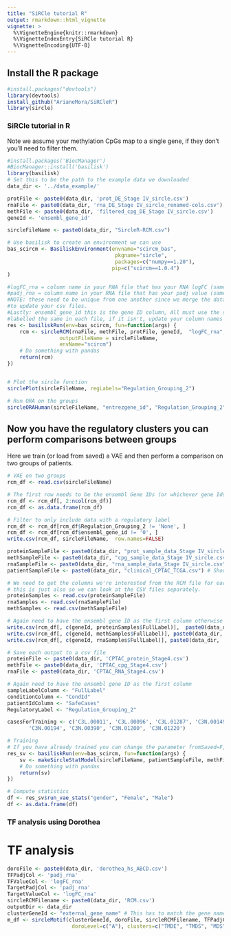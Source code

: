 ```yaml
---
title: "SiRCle tutorial R"
output: rmarkdown::html_vignette
vignette: >
  %\VignetteEngine{knitr::rmarkdown}
  %\VignetteIndexEntry{SiRCle tutorial R}
  %\VignetteEncoding{UTF-8}
---
```



## Install the R package

```r
#install.packages("devtools")
library(devtools)
install_github("ArianeMora/SiRCleR")
library(sircle)
```

### SiRCle tutorial in R

Note we assume your methylation CpGs map to a single gene, if they don't  you'll need to filter them.

```r
#install.packages('BiocManager')
#BiocManager::install('basilisk')
library(basilisk)
# Set this to be the path to the example data we downloaded
data_dir <- '../data_example/'

protFile <- paste0(data_dir, 'prot_DE_Stage IV_sircle.csv')
rnaFile <- paste0(data_dir, 'rna_DE_Stage IV_sircle_renamed-cols.csv')
methFile <- paste0(data_dir, 'filtered_cpg_DE_Stage IV_sircle.csv')
geneId <- 'ensembl_gene_id'

sircleFileName <- paste0(data_dir, "SircleR-RCM.csv")

# Use basilisk to create an environment we can use
bas_scircm <- BasiliskEnvironment(envname="scircm_bas",
                                   pkgname="sircle",
                                   packages=c("numpy==1.20"),
                                  pip=c("scircm==1.0.4")
)

#logFC_rna = column name in your RNA file that has your RNA logFC (same for the protein and CpG)
#padj_rna = column name in your RNA file that has your padj value (same for protein and CpG)
#NOTE: these need to be unique from one another since we merge the datasets, if they aren't, you need
#to update your csv files.
#Lastly: ensembl_gene_id this is the gene ID column, All must use the same identifier, and this must be
#labelled the same in each file, if it isn't, update your column names before running.
res <- basiliskRun(env=bas_scircm, fun=function(args) {
    rcm <- sircleRCM(rnaFile, methFile, protFile, geneId,  "logFC_rna", "padj_rna", "CpG_Beta_diff", "padj_meth", "logFC_protein", "padj_protein",
                 outputFileName = sircleFileName, 
                 envName="scircm")
    # Do something with pandas
    return(rcm)
})


# Plot the sircle function
sirclePlot(sircleFileName, regLabels="Regulation_Grouping_2") 

# Run ORA on the groups
sircleORAHuman(sircleFileName, "entrezgene_id", "Regulation_Grouping_2")


```
## Now you have the regulatory clusters you can perform comparisons between groups

Here we train (or load from saved) a VAE and then perform a comparison on two groups of patients.


```r
# VAE on two groups
rcm_df <- read.csv(sircleFileName)

# The first row needs to be the ensembl Gene IDs (or whichever gene Ids you use)
rcm_df <- rcm_df[, 2:ncol(rcm_df)]
rcm_df <- as.data.frame(rcm_df)

# Filter to only include data with a regulatory label 
rcm_df <- rcm_df[rcm_df$Regulation_Grouping_2 != 'None', ]
rcm_df <- rcm_df[rcm_df$ensembl_gene_id != '0', ]
write.csv(rcm_df, sircleFileName,  row.names=FALSE)

proteinSampleFile <- paste0(data_dir, "prot_sample_data_Stage IV_sircle.csv")
methSampleFile <- paste0(data_dir, "cpg_sample_data_Stage IV_sircle.csv")
rnaSampleFile <- paste0(data_dir, "rna_sample_data_Stage IV_sircle.csv")
patientSampleFile <- paste0(data_dir, "clinical_CPTAC_TCGA.csv") # Should include all patients

# We need to get the columns we're interested from the RCM file for each 
# this is just also so we can look at the CSV files separately.
proteinSamples <- read.csv(proteinSampleFile)
rnaSamples <- read.csv(rnaSampleFile)
methSamples <- read.csv(methSampleFile)

# Again need to have the ensembl gene ID as the first column otherwise you will get an error!
write.csv(rcm_df[, c(geneId, proteinSamples$FullLabel)],  paste0(data_dir, 'CPTAC_protein_Stage4.csv'), row.names=FALSE)
write.csv(rcm_df[, c(geneId, methSamples$FullLabel)], paste0(data_dir, 'CPTAC_cpg_Stage4.csv'), row.names=FALSE)
write.csv(rcm_df[, c(geneId, rnaSamples$FullLabel)], paste0(data_dir, 'CPTAC_RNA_Stage4.csv'), row.names=FALSE)

# Save each output to a csv file 
proteinFile <- paste0(data_dir, 'CPTAC_protein_Stage4.csv')
methFile <- paste0(data_dir, 'CPTAC_cpg_Stage4.csv')
rnaFile <- paste0(data_dir, 'CPTAC_RNA_Stage4.csv')

# Again need to have the ensembl gene ID as the first column
sampleLabelColumn <- "FullLabel"
conditionColumn <- "CondId"
patientIdColumn <- "SafeCases"
RegulatoryLabel <- "Regulation_Grouping_2"

casesForTraining <- c('C3L.00011', 'C3L.00096', 'C3L.01287', 'C3N.00149', 'C3N.00150',
       'C3N.00194', 'C3N.00390', 'C3N.01200', 'C3N.01220')

# Training
# If you have already trained you can change the parameter fromSaved=F,  to fromSaved=T in the function
res_sv <- basiliskRun(env=bas_scircm, fun=function(args) {
    sv <- makeSircleStatModel(sircleFileName, patientSampleFile, methFile, methSampleFile, rnaFile, rnaSampleFile, proteinFile, proteinSampleFile, sampleLabelColumn, conditionColumn, patientIdColumn, NULL, RegulatoryLabel, fromSaved=F,  casesForTraining=casesForTraining, outputFolder=data_dir, envName="scircm", runName="Rversion")
    # Do something with pandas
    return(sv)
})

# Compute statistics
df <- res_sv$run_vae_stats("gender", "Female", "Male")
df <- as.data.frame(df)
```

### TF analysis using Dorothea


# TF analysis
```r

doroFile <- paste0(data_dir, 'dorothea_hs_ABCD.csv')
TFPadjCol <- 'padj_rna'
TFValueCol <- 'logFC_rna'
TargetPadjCol <- 'padj_rna'
TargetValueCol <- 'logFC_rna'
sircleRCMFilename <- paste0(data_dir, 'RCM.csv')
outputDir <- data_dir
clusterGeneId <- "external_gene_name" # This has to match the gene names in doro file
m_df <- sircleMotif(clusterGeneId, doroFile, sircleRCMFilename, TFPadjCol, TFValueCol, TargetPadjCol, TargetValueCol, "Regulation_Grouping_2",
                     doroLevel=c("A"), clusters=c("TMDE", "TMDS", "MDS", "MDE", "TPDE", "TPDS"), TFInDataset=F, outputDir='.', plotOn=T)
```



